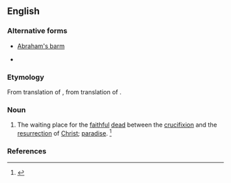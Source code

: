 ==English==

===Alternative forms===
* [[Abraham's barm]]

{{wikipedia}}
* {{seeCites}}
===Etymology===
From translation of {{etyl|LL.|en}} {{term|sinus|lang=la}} {{term|Abrahae|lang=la}}, from translation of {{etyl|grc|en}} {{term|κόλπος|tr=kolpos|lang=grc}} {{term|Ἀβραάμ|tr=Abraam|lang=grc}}.

===Noun===
{{en-noun|head=[[Abraham]]'s [[bosom]]|-}}

# {{context|Christianity|lang=en}} The waiting place for the [[faithful]] [[dead]] between the [[crucifixion]] and the [[resurrection]] of [[Christ]]; [[paradise]]. {{defdate|First attested prior to 1150.}}<ref name=SOED>{{reference-book | last =| first = | authorlink =  | coauthors =  | editor =Brown, Lesley  | others =  | title = The Shorter Oxford English Dictionary | origdate =  | origyear = 1933| origmonth =  | url =  | format =  | accessdate =  | accessyear =  | accessmonth =  | edition = 5th | date =  | year =2003| month =  | publisher =Oxford University Press  | location =Oxford, UK | language =  | id =  | doi = | isbn =978-0-19-860575-7 | lccn = | ol = | pages =7| chapter =  | chapterurl =  | quote =}}</ref>

===References===
<references/>